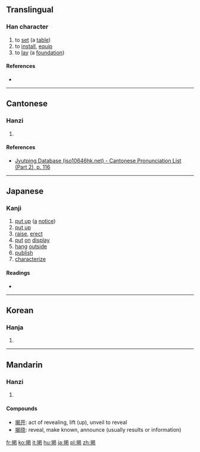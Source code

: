 {{also|揭}}
==Translingual==

===Han character===
{{Han char|rn=64|rad=手|as=09|sn=12|four=|canj=QAPP,XQAPP|ids=⿰扌⿱日匂}}

# to [[set]] (a [[table]])
# to [[install]], [[equip]]
# to [[lay]] (a [[foundation]])

====References====
* {{Han ref|kx=0440.181|dkj=12311|dj=0795.040|hdz=31897.031|uh=63B2|ud=25522}}

----

==Cantonese==

===Hanzi===
{{yue-hanzi|jyut=[[kit3]]|y=kit3}}

# {{defn|lang=yue|sort=手09}}

====References====
*[http://www.iso10646hk.net/jp/document/download.jsp Jyutping Database (iso10646hk.net) - Cantonese Pronunciation List (Part 2), p. 116]

----

==Japanese==

===Kanji===
{{ja-kanji|grade=c|rs=手09}}

# [[put up]] ([[a]] [[notice]])
# [[put up]]
# [[raise]], [[erect]]
# [[put]] [[on]] [[display]]
# [[hang]] [[outside]]
# [[publish]]
# [[characterize]]

====Readings====
* {{ja-readings|goon=[[け]] (ke)|kanon=[[けい]] (kei), [[けつ]] (ketsu) {{non-joyo-reading}}|kun=[[かかげる]] (kakageru)}}

----

==Korean==

===Hanja===
{{ko-hanja|hangeul=[[게]], [[갈]]|eumhun=|rv=ge, gal|mr=ke, kal|y=key, kal}}

# {{defn|lang=ko|sort=手09}}

----

==Mandarin==

===Hanzi===
{{cmn-hanzi|pin=[[jiē]] ([[jie1]]), [[qì]] ([[qi4]])|wg=chieh<sup>1</sup>, ch'i<sup>4</sup>}}

# {{defn|lang=cmn|sort=手09}}

====Compounds====
*[[揭开]]: act of revealing, lift (up), unveil to reveal
*[[揭晓]]: reveal, make known, announce (usually results or information)

[[fr:掲]]
[[ko:掲]]
[[it:掲]]
[[hu:掲]]
[[ja:掲]]
[[pl:掲]]
[[zh:掲]]
